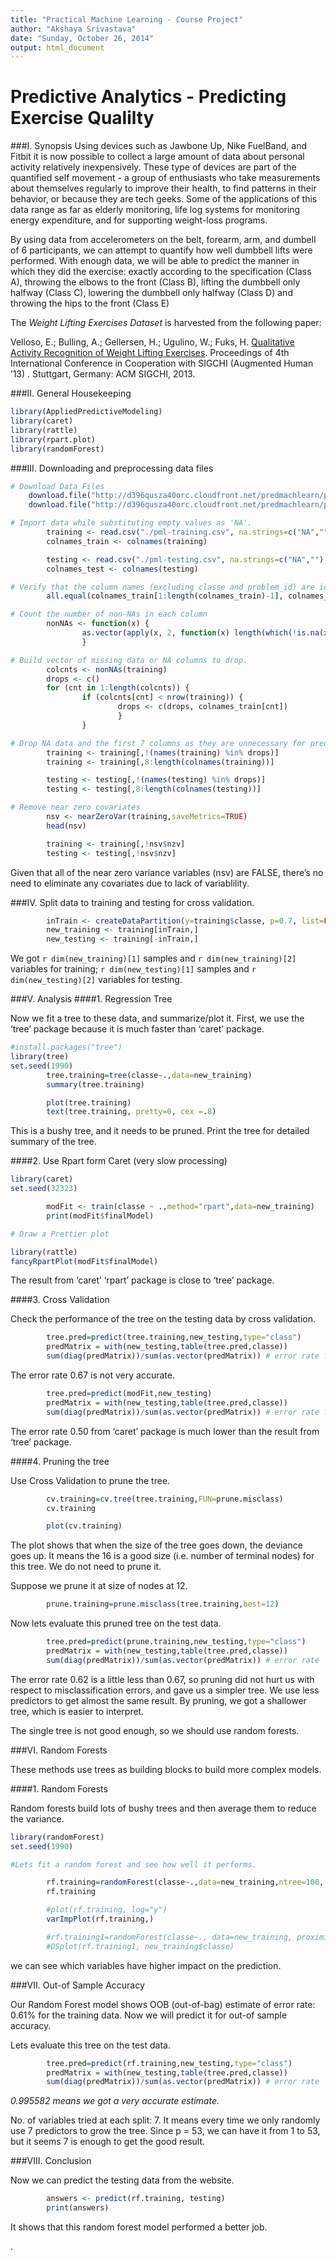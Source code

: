 ```yaml
---
title: "Practical Machine Learning - Course Project"
author: "Akshaya Srivastava"
date: "Sunday, October 26, 2014"
output: html_document
---
```


Predictive Analytics - Predicting Exercise Qualilty
========================================================

###I. Synopsis
Using devices such as Jawbone Up, Nike FuelBand, and Fitbit it is now possible to collect a large amount of data about personal activity relatively inexpensively. These type of devices are part of the quantified self movement - a group of enthusiasts who take measurements about themselves regularly to improve their health, to find patterns in their behavior, or because they are tech geeks. Some of the applications of this data range as far as elderly monitoring, life log systems for monitoring energy expenditure, and for supporting weight-loss programs.  

By using data from accelerometers on the belt, forearm, arm, and dumbell of 6 participants, we can attempt to quantify how well dumbbell lifts were performed. With enough data, we will be able to predict the manner in which they did the exercise: exactly according to the specification (Class A), throwing the elbows to the front (Class B), lifting the dumbbell only halfway (Class C), lowering the dumbbell only halfway (Class D) and throwing the hips to the front (Class E)

The *Weight Lifting Exercises Dataset* is harvested from the following paper:

Velloso, E.; Bulling, A.; Gellersen, H.; Ugulino, W.; Fuks, H. [Qualitative Activity Recognition of Weight Lifting Exercises](http://groupware.les.inf.puc-rio.br/work.jsf?p1=11201). Proceedings of 4th International Conference in Cooperation with SIGCHI (Augmented Human '13) . Stuttgart, Germany: ACM SIGCHI, 2013.


###II. General Housekeeping


```r

library(AppliedPredictiveModeling)
library(caret)
library(rattle)
library(rpart.plot)
library(randomForest)

```

###III. Downloading and preprocessing data files

```r
# Download Data Files
    download.file("http://d396qusza40orc.cloudfront.net/predmachlearn/pml-training.csv", destfile = "./pml-training.csv")
    download.file("http://d396qusza40orc.cloudfront.net/predmachlearn/pml-testing.csv", destfile = "./pml-testing.csv")

# Import data while substituting empty values as 'NA'.
        training <- read.csv("./pml-training.csv", na.strings=c("NA",""), header=TRUE)
        colnames_train <- colnames(training)

        testing <- read.csv("./pml-testing.csv", na.strings=c("NA",""), header=TRUE)
        colnames_test <- colnames(testing)

# Verify that the column names (excluding classe and problem_id) are identical in both the training and the test set.
        all.equal(colnames_train[1:length(colnames_train)-1], colnames_test[1:length(colnames_train)-1])

# Count the number of non-NAs in each column
        nonNAs <- function(x) {
                as.vector(apply(x, 2, function(x) length(which(!is.na(x)))))
                }

# Build vector of missing data or NA columns to drop.
        colcnts <- nonNAs(training)
        drops <- c()
        for (cnt in 1:length(colcnts)) {
                if (colcnts[cnt] < nrow(training)) {
                        drops <- c(drops, colnames_train[cnt])
                        }
                }

# Drop NA data and the first 7 columns as they are unnecessary for prediction.
        training <- training[,!(names(training) %in% drops)]
        training <- training[,8:length(colnames(training))]

        testing <- testing[,!(names(testing) %in% drops)]
        testing <- testing[,8:length(colnames(testing))]

# Remove near zero covariates
        nsv <- nearZeroVar(training,saveMetrics=TRUE)
        head(nsv)

        training <- training[,!nsv$nzv]
        testing <- testing[,!nsv$nzv]
```

Given that all of the near zero variance variables (nsv) are FALSE, there's no need to eliminate any covariates due to lack of variablility.


###IV. Split data to training and testing for cross validation.

```r
        inTrain <- createDataPartition(y=training$classe, p=0.7, list=FALSE)
        new_training <- training[inTrain,]
        new_testing <- training[-inTrain,]
```

We got `r dim(new_training)[1]` samples and `r dim(new_training)[2]` variables for training; `r dim(new_testing)[1]` samples and `r dim(new_testing)[2]` variables for testing.


###V. Analysis
####1. Regression Tree

Now we fit a tree to these data, and summarize/plot it. First, we use the 'tree' package because it is much faster than 'caret' package.

```r

#install.packages("tree")
library(tree)
set.seed(1990)
        tree.training=tree(classe~.,data=new_training)
        summary(tree.training)

        plot(tree.training)
        text(tree.training, pretty=0, cex =.8)

```

This is a bushy tree, and it needs to be pruned. Print the tree for detailed summary of the tree.

####2. Use Rpart form Caret (very slow processing)


```r

library(caret)
set.seed(32323)

        modFit <- train(classe ~ .,method="rpart",data=new_training)
        print(modFit$finalModel)

# Draw a Prettier plot

library(rattle)
fancyRpartPlot(modFit$finalModel)

```

The result from 'caret' 'rpart' package is close to 'tree' package.


####3. Cross Validation

Check the performance of the tree on the testing data by cross validation.

```r
        tree.pred=predict(tree.training,new_testing,type="class")
        predMatrix = with(new_testing,table(tree.pred,classe))
        sum(diag(predMatrix))/sum(as.vector(predMatrix)) # error rate for tree
```

The error rate 0.67 is not very accurate.

```r
        tree.pred=predict(modFit,new_testing)
        predMatrix = with(new_testing,table(tree.pred,classe))
        sum(diag(predMatrix))/sum(as.vector(predMatrix)) # error rate for caret
```

The error rate 0.50 from 'caret' package is much lower than the result from 'tree' package.


####4. Pruning the tree

Use Cross Validation to prune the tree.

```r
        cv.training=cv.tree(tree.training,FUN=prune.misclass)
        cv.training

        plot(cv.training)
```


The plot shows that when the size of the tree goes down, the deviance goes up. It means the 16 is a good size (i.e. number of terminal nodes) for this tree. We do not need to prune it.

Suppose we prune it at size of nodes at 12.

```r
        prune.training=prune.misclass(tree.training,best=12)
```


Now lets evaluate this pruned tree on the test data.


```r
        tree.pred=predict(prune.training,new_testing,type="class")
        predMatrix = with(new_testing,table(tree.pred,classe))
        sum(diag(predMatrix))/sum(as.vector(predMatrix)) # error rate
```


The error rate 0.62 is a little less than 0.67, so pruning did not hurt us with respect to misclassification errors, and gave us a simpler tree. We use less predictors to get almost the same result. By pruning, we got a shallower tree, which is easier to interpret.

The single tree is not good enough, so we should use random forests.


###VI. Random Forests

These methods use trees as building blocks to build more complex models.

####1. Random Forests

Random forests build lots of bushy trees and then average them to reduce the variance.


```r

library(randomForest)
set.seed(1990)

#Lets fit a random forest and see how well it performs.

        rf.training=randomForest(classe~.,data=new_training,ntree=100, importance=TRUE)
        rf.training

        #plot(rf.training, log="y")
        varImpPlot(rf.training,)

        #rf.training1=randomForest(classe~., data=new_training, proximity=TRUE )
        #DSplot(rf.training1, new_training$classe)

```

we can see which variables have higher impact on the prediction.


###VII. Out-of Sample Accuracy

Our Random Forest model shows OOB (out-of-bag) estimate of error rate: 0.61% for the training data. Now we will predict it for out-of sample accuracy.

Lets evaluate this tree on the test data.

```r

        tree.pred=predict(rf.training,new_testing,type="class")
        predMatrix = with(new_testing,table(tree.pred,classe))
        sum(diag(predMatrix))/sum(as.vector(predMatrix)) # error rate

```


*0.995582 means we got a very accurate estimate.*

No. of variables tried at each split: 7. It means every time we only randomly use 7 predictors to grow the tree. Since p = 53, we can have it from 1 to 53, but it seems 7 is enough to get the good result.



###VIII. Conclusion

Now we can predict the testing data from the website.

```r

        answers <- predict(rf.training, testing)
        print(answers)

```

It shows that this random forest model performed a better job.


.